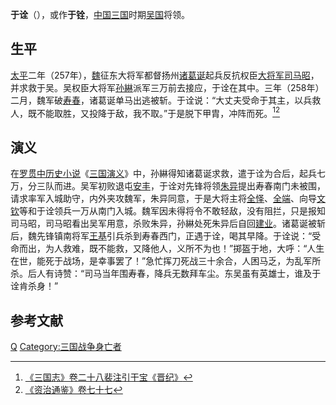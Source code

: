 {{noteTA
|1=zh-hans:于; zh-hant:于;
}}
'''于诠'''（{{bd|？||258年|4月10日|catIdx=Y}}），或作'''于铨'''，[[中国|中国]][[三国|三国]]时期[[吴国|吴国]]将领。

== 生平 ==
[[太平_(孙亮)|太平]]二年（257年），[[曹魏|魏]]征东大将军都督扬州[[诸葛诞|诸葛诞]]起兵反抗权臣[[大将军_(东亚)|大将军]][[司马昭|司马昭]]，并求救于吴。吴权臣大将军[[孙綝|孙綝]]派军三万前去接应，于诠在其中。三年（258年）二月，魏军破[[寿春|寿春]]，诸葛诞单马出逃被斩。于诠说：“大丈夫受命于其主，以兵救人，既不能取胜，又投降于敌，我不取。”于是脱下甲胄，冲阵而死。<ref>[[:s:三国志/卷28|《三国志》卷二十八裴注引干宝《晋纪》]]</ref><ref>[[:s:资治通鉴/卷077|《资治通鉴》卷七十七]]</ref>

== 演义 ==
在[[罗贯中|罗贯中]][[历史小说|历史小说]]《[[三国演义|三国演义]]》中，孙綝得知诸葛诞求救，遣于诠为合后，起兵七万，分三队而进。吴军初败退屯[[安丰|安丰]]，于诠对先锋将领[[朱异|朱异]]提出寿春南门未被围，请求率军入城助守，内外夹攻魏军，朱异同意，于是大将主将[[全怿|全怿]]、[[全端|全端]]、向导[[文钦|文钦]]等和于诠领兵一万从南门入城。魏军因未得将令不敢轻敌，没有阻拦，只是报知司马昭，司马昭看出吴军用意，杀败朱异，孙綝处死朱异后自回[[建业|建业]]。诸葛诞被斩后，魏先锋镇南将军[[王基_(三国)|王基]]引兵杀到寿春西门，正遇于诠，喝其早降。于诠说：“受命而出，为人救难，既不能救，又降他人，义所不为也！”掷盔于地，大呼：“人生在世，能死于战场，是幸事罢了！”急忙挥刀死战三十余合，人困马乏，为乱军所杀。后人有诗赞：“司马当年围寿春，降兵无数拜车尘。东吴虽有英雄士，谁及于诠肯杀身！”

== 参考文献 ==
{{reflist}}

{{DEFAULTSORT:Y}}
[[Category:于姓|Q]]
[[Category:三国战争身亡者|Category:三国战争身亡者]]